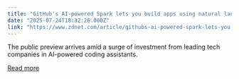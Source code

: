 ```yaml
---
title: "GitHub's AI-powered Spark lets you build apps using natural language - here's how to access it"
date: "2025-07-24T18:32:26.000Z"
link: "https://www.zdnet.com/article/githubs-ai-powered-spark-lets-you-build-apps-using-natural-language-heres-how-to-access-it/"
---
```


The public preview arrives amid a surge of investment from leading tech companies in AI-powered coding assistants.

[Read more](https://www.zdnet.com/article/githubs-ai-powered-spark-lets-you-build-apps-using-natural-language-heres-how-to-access-it/)

